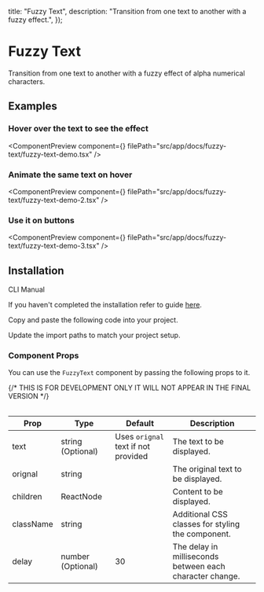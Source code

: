 
  title: "Fuzzy Text",
  description: "Transition from one text to another with a fuzzy effect.",
});

# Fuzzy Text

Transition from one text to another with a fuzzy effect of alpha numerical characters.

## Examples

### Hover over the text to see the effect

<ComponentPreview
  component={<FuzzyTextDemo />}
  filePath="src/app/docs/fuzzy-text/fuzzy-text-demo.tsx"
/>

### Animate the same text on hover

<ComponentPreview
  component={<FuzzyTextDemo2 />}
  filePath="src/app/docs/fuzzy-text/fuzzy-text-demo-2.tsx"
/>

### Use it on buttons

<ComponentPreview
  component={<FuzzyTextDemo3 />}
  filePath="src/app/docs/fuzzy-text/fuzzy-text-demo-3.tsx"
/>

## Installation

<Tabs defaultValue="cli">

<TabsList>
  <TabsTrigger value="cli">CLI</TabsTrigger>
  <TabsTrigger value="manual">Manual</TabsTrigger>
</TabsList>

<TabsContent value="cli">

<InstallationCli value="fuzzy-text" />

</TabsContent>

<TabsContent value="manual">

<Steps>

<Step>If you haven't completed the installation refer to guide [here](/docs/installation).</Step>

<Step>Copy and paste the following code into your project.</Step>

<CodeBlock filePath="src/content/fuzzy-text.tsx" />

<Step>Update the import paths to match your project setup.</Step>

</Steps>

</TabsContent>

</Tabs>

### Component Props

You can use the `FuzzyText` component by passing the following props to it.

<Table data={{
  headers: ["Prop", "Type", "Default", "Description"],
  rows: [
    ["text", "string (Optional)", "Uses `orignal` text if not provided", "The text to be displayed."],
    ["orignal", "string", "", "The original text to be displayed."],
    ["children", "ReactNode", "", "Content to be displayed."],
    ["className", "string", "", "Additional CSS classes for styling the component."],
    ["delay", "number (Optional)", "30", "The delay in milliseconds between each character change."],
  ],
}}>
{/* THIS IS FOR DEVELOPMENT ONLY IT WILL NOT APPEAR IN THE FINAL VERSION */}

| Prop      | Type              | Default                             | Description                                              |
| --------- | ----------------- | ----------------------------------- | -------------------------------------------------------- |
| text      | string (Optional) | Uses `orignal` text if not provided | The text to be displayed.                                |
| orignal   | string            |                                     | The original text to be displayed.                       |
| children  | ReactNode         |                                     | Content to be displayed.                                 |
| className | string            |                                     | Additional CSS classes for styling the component.        |
| delay     | number (Optional) | 30                                  | The delay in milliseconds between each character change. |

</Table>

<PrevNextBtn current="fuzzy-text" />
